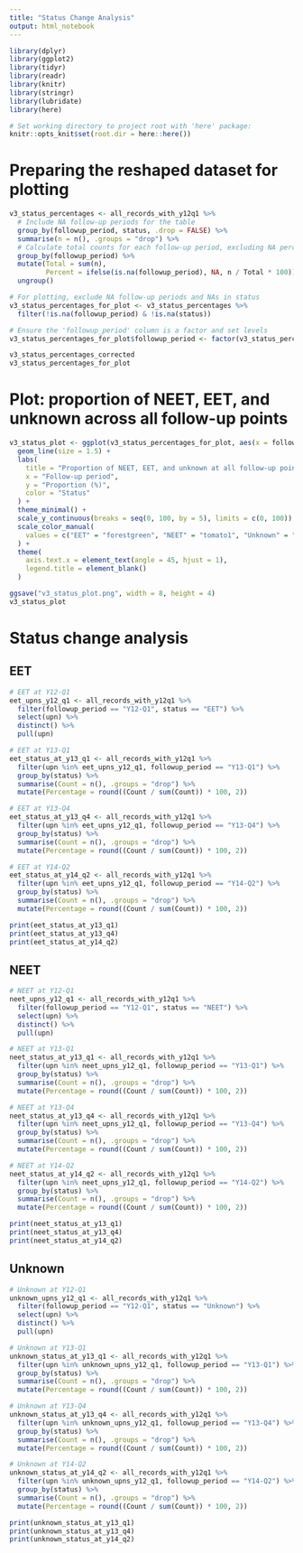 ```yaml
---
title: "Status Change Analysis"
output: html_notebook
---
```


```r
library(dplyr)
library(ggplot2)
library(tidyr)
library(readr)
library(knitr)
library(stringr)
library(lubridate)
library(here)

# Set working directory to project root with 'here' package:
knitr::opts_knit$set(root.dir = here::here())
```

# Preparing the reshaped dataset for plotting
```r
v3_status_percentages <- all_records_with_y12q1 %>%
  # Include NA follow-up periods for the table
  group_by(followup_period, status, .drop = FALSE) %>%
  summarise(n = n(), .groups = "drop") %>%
  # Calculate total counts for each follow-up period, excluding NA percentages for the plot
  group_by(followup_period) %>%
  mutate(Total = sum(n), 
         Percent = ifelse(is.na(followup_period), NA, n / Total * 100)) %>%
  ungroup()

# For plotting, exclude NA follow-up periods and NAs in status
v3_status_percentages_for_plot <- v3_status_percentages %>%
  filter(!is.na(followup_period) & !is.na(status))

# Ensure the 'followup_period' column is a factor and set levels
v3_status_percentages_for_plot$followup_period <- factor(v3_status_percentages_for_plot$followup_period, levels = unique(v3_status_percentages_for_plot$followup_period))

v3_status_percentages_corrected
v3_status_percentages_for_plot
```

# Plot: proportion of NEET, EET, and unknown across all follow-up points
```r
v3_status_plot <- ggplot(v3_status_percentages_for_plot, aes(x = followup_period, y = Percent, color = status, group = status)) +
  geom_line(size = 1.5) +
  labs(
    title = "Proportion of NEET, EET, and unknown at all follow-up points",
    x = "Follow-up period",
    y = "Proportion (%)",
    color = "Status"
  ) +
  theme_minimal() +
  scale_y_continuous(breaks = seq(0, 100, by = 5), limits = c(0, 100)) +
  scale_color_manual(
    values = c("EET" = "forestgreen", "NEET" = "tomato1", "Unknown" = "grey")
  ) +
  theme(
    axis.text.x = element_text(angle = 45, hjust = 1),
    legend.title = element_blank()
  )

ggsave("v3_status_plot.png", width = 8, height = 4)
v3_status_plot
```

# Status change analysis
## EET
```r
# EET at Y12-Q1
eet_upns_y12_q1 <- all_records_with_y12q1 %>%
  filter(followup_period == "Y12-Q1", status == "EET") %>%
  select(upn) %>%
  distinct() %>%
  pull(upn)

# EET at Y13-Q1
eet_status_at_y13_q1 <- all_records_with_y12q1 %>%
  filter(upn %in% eet_upns_y12_q1, followup_period == "Y13-Q1") %>%
  group_by(status) %>%
  summarise(Count = n(), .groups = "drop") %>%
  mutate(Percentage = round((Count / sum(Count)) * 100, 2))

# EET at Y13-Q4
eet_status_at_y13_q4 <- all_records_with_y12q1 %>%
  filter(upn %in% eet_upns_y12_q1, followup_period == "Y13-Q4") %>%
  group_by(status) %>%
  summarise(Count = n(), .groups = "drop") %>%
  mutate(Percentage = round((Count / sum(Count)) * 100, 2))

# EET at Y14-Q2
eet_status_at_y14_q2 <- all_records_with_y12q1 %>%
  filter(upn %in% eet_upns_y12_q1, followup_period == "Y14-Q2") %>%
  group_by(status) %>%
  summarise(Count = n(), .groups = "drop") %>%
  mutate(Percentage = round((Count / sum(Count)) * 100, 2))

print(eet_status_at_y13_q1)
print(eet_status_at_y13_q4)
print(eet_status_at_y14_q2)

```
## NEET
```r
# NEET at Y12-Q1
neet_upns_y12_q1 <- all_records_with_y12q1 %>%
  filter(followup_period == "Y12-Q1", status == "NEET") %>%
  select(upn) %>%
  distinct() %>%
  pull(upn)

# NEET at Y13-Q1
neet_status_at_y13_q1 <- all_records_with_y12q1 %>%
  filter(upn %in% neet_upns_y12_q1, followup_period == "Y13-Q1") %>%
  group_by(status) %>%
  summarise(Count = n(), .groups = "drop") %>%
  mutate(Percentage = round((Count / sum(Count)) * 100, 2))

# NEET at Y13-Q4
neet_status_at_y13_q4 <- all_records_with_y12q1 %>%
  filter(upn %in% neet_upns_y12_q1, followup_period == "Y13-Q4") %>%
  group_by(status) %>%
  summarise(Count = n(), .groups = "drop") %>%
  mutate(Percentage = round((Count / sum(Count)) * 100, 2))

# NEET at Y14-Q2
neet_status_at_y14_q2 <- all_records_with_y12q1 %>%
  filter(upn %in% neet_upns_y12_q1, followup_period == "Y14-Q2") %>%
  group_by(status) %>%
  summarise(Count = n(), .groups = "drop") %>%
  mutate(Percentage = round((Count / sum(Count)) * 100, 2))

print(neet_status_at_y13_q1)
print(neet_status_at_y13_q4)
print(neet_status_at_y14_q2)
```

## Unknown
```r
# Unknown at Y12-Q1
unknown_upns_y12_q1 <- all_records_with_y12q1 %>%
  filter(followup_period == "Y12-Q1", status == "Unknown") %>%
  select(upn) %>%
  distinct() %>%
  pull(upn)

# Unknown at Y13-Q1
unknown_status_at_y13_q1 <- all_records_with_y12q1 %>%
  filter(upn %in% unknown_upns_y12_q1, followup_period == "Y13-Q1") %>%
  group_by(status) %>%
  summarise(Count = n(), .groups = "drop") %>%
  mutate(Percentage = round((Count / sum(Count)) * 100, 2))

# Unknown at Y13-Q4
unknown_status_at_y13_q4 <- all_records_with_y12q1 %>%
  filter(upn %in% unknown_upns_y12_q1, followup_period == "Y13-Q4") %>%
  group_by(status) %>%
  summarise(Count = n(), .groups = "drop") %>%
  mutate(Percentage = round((Count / sum(Count)) * 100, 2))

# Unknown at Y14-Q2
unknown_status_at_y14_q2 <- all_records_with_y12q1 %>%
  filter(upn %in% unknown_upns_y12_q1, followup_period == "Y14-Q2") %>%
  group_by(status) %>%
  summarise(Count = n(), .groups = "drop") %>%
  mutate(Percentage = round((Count / sum(Count)) * 100, 2))

print(unknown_status_at_y13_q1)
print(unknown_status_at_y13_q4)
print(unknown_status_at_y14_q2)
```


